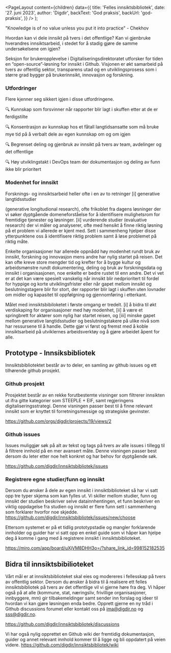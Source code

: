
<Meta
  title='Felles innsiktsbibliotek'
  description='Åpent innsiktsarbeid på tvers av det offentlige'
/>

  <PageLayout
    content={children}
    data={{
      title: 'Felles innsiktsbibliotek',
      date: '27. juni 2023',
      author: 'Digdir',
      backText: 'God praksis',
      backUrl: 'god-praksis',
    }}
  />
);


"Knowledge is of no value unless you put it into practice" - Chekhov 

Hvordan kan vi dele innsikt på tvers i det offentlige? Kan vi gjenbruke hverandres innsiktsarbeid, i stedet for å stadig gjøre de samme undersøkelsene om igjen?
 
Seksjon for brukeropplevelse i Digitaliseringsdirektoratet utforsker for tiden en “open-source”-løsning for innsikt i Github. Visjonen er økt samarbeid på tvers av offentlig sektor, transparens utad og en utviklingsprosess som i større grad bygger på brukerinnsikt, innovasjon og forskning. 

 

### Utfordringer 

Flere kjenner seg sikkert igjen i disse utfordringene. 

 

🔍	Kunnskap som forsvinner når rapporter blir lagt i skuffen etter at de er ferdigstilte 

🔍	Konsentrasjon av kunnskap hos et fåtall langtidsansatte som må bruke mye tid på å 	verbalt dele av egen kunnskap om og om igjen 

🔍	Begrenset deling og gjenbruk av innsikt på tvers av team, avdelinger og det offentlige 

🔍	Høy utviklingstakt i DevOps team der dokumentasjon og deling av funn ikke blir 		prioritert 

 

### Modenhet for innsikt 

Forsknings- og innsiktsarbeid heller ofte i en av to retninger [i] generative langtidsstudier 

(generative longitudional research), ofte frikoblet fra dagens løsninger der vi søker dyptgående domeneforståelse for å identifisere mulighetsrom for fremtidige tjenester og løsninger. [ii] vurderende studier (evaluative research) der vi måler og analyserer, ofte med hensikt å finne riktig løsning på et problem vi allerede er kjent med. Sett i sammenheng hjelper disse ytterpunktene oss å identifisere riktig problem samt å løse problemet på riktig måte.  

 

Enkelte organisasjoner har allerede oppnådd høy modenhet rundt bruk av innsikt, forskning og innovasjon mens andre har nylig startet på reisen. Det kan ofte kreve store mengder tid og krefter for å bygge kultur og arbeidsmønstre rundt dokumentering, deling og bruk av forskningsdata og innsikt i organisasjonen, noe enkelte er bedre rustet til enn andre. Det vi vet er at det kan være spesielt vanskelig når innsikt blir nedprioritert til fordel for hyppige og korte utviklingsfrister eller når gapet mellom innsikt og beslutningstagere blir for stort, der rapporter blir lagt i skuffen uten lovnader om midler og kapasitet til oppfølgning og gjennomføring i etterkant. 

 

Målet med innsiktsbibiloketet i første omgang er tredelt. [i] å bidra til økt verdiskaping for organisasjoner med høy modenhet, [ii] å være et springbrett for aktører som nylig har startet reisen, og [iii] minske gapet mellom generative langtidsstudier og beslutningstakere på ulike nivå som har ressursene til å handle. Dette gjør vi først og fremst med å koble innsiktsarbeid på utviklernes arbeidsverktøy og å gjøre arbeidet åpent for alle. 
 

 

## Prototype - Innsiksbibliotek 

Innsiktsbibliotektet består av to deler, en samling av github issues og ett tilhørende github prosjekt.  

 
### Github prosjekt 

Prosjektet består av en rekke forutbestemte visninger som filtrerer innsikten ut ifra gitte kategorier som STEEPLE + EIF, samt regjeringens digitaliseringsstrategi. Denne visningen passer best til å finne relevant innsikt som er knyttet til forretningsmessige og strategiske gevinster. 

https://github.com/orgs/digdir/projects/19/views/2 
 

### Github issues 

Issues muliggjør søk på alt av tekst og tags på tvers av alle issues i tillegg til å filtrere innhold på en mer avansert måte. Denne visningen passer best dersom du leter etter noe helt konkret og har behov for dyptgående søk. 

https://github.com/digdir/innsiktsbibliotek/issues  

 
### Registrere egne studier/funn og innsikt 
Dersom du ønsker å dele av egen innsikt i innsiktbiblioteket så har vi satt opp tre typer skjema som kan fylles ut. Vi skiller mellom studier, funn og innsikt der studien beskriver selve datainnhentingen, et funn beskriver en viktig oppdagelse fra studien og innsikt er flere funn sett i sammenheng som forklarer hvorfor noe skjedde. 
https://github.com/digdir/innsiktsbibliotek/issues/new/choose  
 
Ettersom systemet er på et tidlig prototypstadie og mangler forklarende innholder og guider har vi satt opp en enkel guide som vi håper kan hjelpe deg å komme i gang med å registrere innsikt i innsiktsbiblioteket. 

https://miro.com/app/board/uXjVM8DHH3o=/?share_link_id=998152182535  

 
## Bidra til innsiktsbibilioteket 

Vårt mål er at innsiktsbiblioteket skal eies og modereres i fellesskap på tvers av offentlig sektor. Dersom du ønsker å bidra til å realisere ett felles innsiktsbibliotek på tvers av det offentlige vil vi gjerne høre fra deg. Vi håper også på at alle (kommune, stat, næringsliv, frivillige organisasjoner, innbyggere, mm) gir tilbakemeldinger samt sender inn forslag og ideer til hvordan vi kan gjøre løsningen enda bedre. Opprett gjerne en ny tråd i Github discussions forumet eller kontakt oss på ima@digdir.no og sss@digdir.no. 

https://github.com/digdir/innsiktsbibliotek/discussions  

 

Vi har også nylig opprettet en Github wiki der fremtidig dokumentasjon, guider og annet relevant innhold kommer til å ligge og bli oppdatert på veien videre. https://github.com/digdir/innsiktsbibliotek/wiki  
